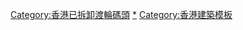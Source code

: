 {{Navbox
|name = 香港已拆卸渡輪碼頭
|title = 香港已拆卸渡輪碼頭
|bodyclass = hlist

|group1 = [[香港島]]
|list1 = 
* [[筲箕灣碼頭]]
* [[太古城碼頭]]
* [[柴灣碼頭]]
* [[卜公碼頭]]
* [[統一碼頭]]
* [[愛丁堡廣場渡輪碼頭]]
* [[大會堂碼頭]]
* [[皇后碼頭]]

|group2 = [[九龍]]
|list2 = 
* [[油麻地碼頭]]
* [[牛頭角碼頭]]
* [[旺角碼頭]]
* [[大角咀碼頭]]
* [[深水埗碼頭]]
* [[美孚碼頭]]
* [[佐敦道碼頭]]

|group3 = [[新界]]
|list3 =
* [[打水灣碼頭]]

|below = 參見：[[:Category:香港渡輪碼頭|香港渡輪碼頭]]
}}<includeonly>
[[Category:香港已拆卸渡輪碼頭]]
</includeonly><noinclude>
[[Category:香港已拆卸渡輪碼頭|*]]
[[Category:香港建築模板]]
</noinclude>